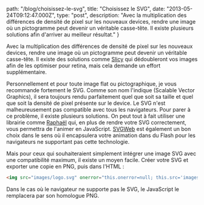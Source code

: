 
  path: "/blog/choisissez-le-svg",
  title: "Choisissez le SVG",
  date: "2013-05-24T09:12:47.000Z",
  type: "post",
  description: "Avec la multiplication des différences de densité de pixel sur les nouveaux devices, rendre une image où un pictogramme peut devenir un véritable casse-tête. Il existe plusieurs solutions afin d'arriver au meilleur résultat."
}

Avec la multiplication des différences de densité de pixel sur les nouveaux devices, rendre une image où un pictogramme peut devenir un véritable casse-tête. Il existe des solutions comme [Slicy](http://macrabbit.com/slicy/) qui dédoubleront vos images afin de les optimiser pour retina, mais cela demande un effort supplémentaire.

Personnellement et pour toute image flat ou pictographique, je vous recommande fortement le SVG. Comme son nom l'indique (Scalable Vector Graphics), il sera toujours rendu parfaitement quel que soit sa taille et quel que soit la densité de pixel présente sur le device. Le SVG n'est malheureusement pas compatible avec tous les navigateurs. Pour parer à ce problème, il existe plusieurs solutions. On peut tout à fait utiliser une librairie comme [Raphaël](http://raphaeljs.com/) qui, en plus de rendre votre SVG correctement, vous permettra de l'animer en JavaScript. [SVGWeb](http://code.google.com/p/svgweb/) est également un bon choix dans le sens où il encapsulera votre animation dans du Flash pour les navigateurs ne supportant pas cette technologie.

Mais pour ceux qui souhaiteraient simplement intégrer une image SVG avec une compatibilité maximum, il existe un moyen facile. Créer votre SVG et exporter une copie en PNG, puis dans l'HTML :

```html
<img src="images/logo.svg" onerror="this.onerror=null; this.src='images/logo.png'" alt="logo" />
```

Dans le cas où le navigateur ne supporte pas le SVG, le JavaScript le remplacera par son homologue PNG.

